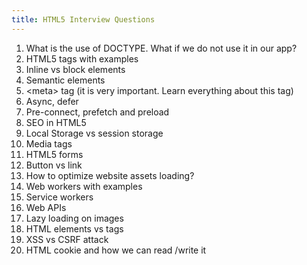 ```yaml
---
title: HTML5 Interview Questions
---
```


1. What is the use of DOCTYPE. What if we do not use it in our app?
2. HTML5 tags with examples
3. Inline vs block elements
4. Semantic elements
5. &lt;meta&gt; tag (it is very important. Learn everything about this tag)
6. Async, defer
7. Pre-connect, prefetch and preload
8. SEO in HTML5
9. Local Storage vs session storage
10. Media tags
11. HTML5 forms
12. Button vs link
13. How to optimize website assets loading?
14. Web workers with examples
15. Service workers
16. Web APIs
17. Lazy loading on images
18. HTML elements vs tags
19. XSS vs CSRF attack
20. HTML cookie and how we can read /write it